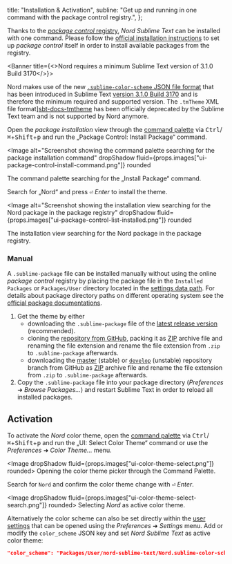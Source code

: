 <!--
Copyright (c) 2016-present Sven Greb <development@svengreb.de>
This source code is licensed under the MIT license found in the license file.
-->



  title: "Installation & Activation",
  subline: "Get up and running in one command with the package control registry.",
};

<ShrinkedWidth value={25}>

<SpaceBox mTop={4} mBottom={4}>
  <Plugin />
</SpaceBox>

</ShrinkedWidth>

<ShrinkedWidth value={80}>

<WIPNotice />

Thanks to the [_package control_ registry][pc-pkg-nord], _Nord Sublime Text_ can be installed with one command.
Please follow the [official installation instructions][pc-install] to set up _package control_ itself in order to install available packages from the registry.

<Banner title={<>Nord requires a minimum Sublime Text version of <Link href="https://www.sublimetext.com/blog/articles/sublime-text-3-point-1">3.1.0 Build 3170</Link></>}>

Nord makes use of the new [`.sublime-color-scheme` JSON file format][sbt-docs-color_schemes] that has been introduced in Sublime Text [version 3.1.0 Build 3170][sbt-blog-announce-v3.1] and is therefore the minimum required and supported version. The `.tmTheme` XML file format][sbt-docs-tmtheme] has been officially deprecated by the Sublime Text team and is not supported by Nord anymore.

</Banner>

Open the _package installation_ view through the [command palette][sbt-udocs-cmdp] via <Kbd>Ctrl</Kbd>/<Kbd>⌘</Kbd>+<Kbd>Shift</Kbd>+<Kbd>p</Kbd> and run the „Package Control: Install Package“ command.

<Image
  alt="Screenshot showing the command palette searching for the package installation command"
  dropShadow
  fluid={props.images["ui-package-control-install-command.png"]}
  rounded
>
  <span>
    The <Link href="http://docs.sublimetext.info/en/latest/extensibility/command_palette.html">command palette</Link> searching for the „Install Package“
    command.
  </span>
</Image>

Search for „Nord“ and press <Kbd>⏎</Kbd> _Enter_ to install the theme.

<Image
  alt="Screenshot showing the installation view searching for the Nord package in the package registry"
  dropShadow
  fluid={props.images["ui-package-control-list-installed.png"]}
  rounded
>
  <span>
    The installation view searching for the <Link href="https://packagecontrol.io/packages/Nord">Nord package in the package registry</Link>.
  </span>
</Image>

### Manual

A `.sublime-package` file can be installed manually without using the online _package control_ registry by placing the package file in the `Installed Packages` or `Packages/User` directory located in the [settings data path][sbt-docs-settings]. For details about package directory paths on different operating system see the [official package documentations][sbt-docs-pkgs].

1. Get the theme by either
   - downloading the `.sublime-package` file of the [latest release version][gh-rel-latest] (recommended).
   - cloning the [repository from GitHub][gh-repo], packing it as [ZIP][wiki-zip] archive file and renaming the file extension and rename the file extension from `.zip` to `.sublime-package` afterwards.
   - downloading the [master][gh-dl-master] (stable) or [`develop`][gh-dl-develop] (unstable) repository branch from GitHub as [ZIP][wiki-zip] archive file and rename the file extension from `.zip` to `.sublime-package` afterwards.
2. Copy the `.sublime-package` file into your package directory (_Preferences_ ➜ _Browse Packages…_) and restart Sublime Text in order to reload all installed packages.

## Activation

To activate the _Nord_ color theme, open the [command palette][sbt-udocs-cmdp] via <Kbd>Ctrl</Kbd>/<Kbd>⌘</Kbd>+<Kbd>Shift</Kbd>+<Kbd>p</Kbd> and run the „UI: Select Color Theme“ command or use the _Preferences_ ➜ _Color Theme…_ menu.

<Image dropShadow fluid={props.images["ui-color-theme-select.png"]} rounded>
  <span>
    Opening the color theme picker through the <Link href="http://docs.sublimetext.info/en/latest/extensibility/command_palette.html">Command Palette</Link>.
  </span>
</Image>

Search for `Nord` and confirm the color theme change with <Kbd>⏎</Kbd> _Enter_.

<Image dropShadow fluid={props.images["ui-color-theme-select-search.png"]} rounded>
  <span>
    Selecting <em>Nord</em> as active color theme.
  </span>
</Image>

Alternatively the color scheme can also be set directly within the [user settings][sbt-docs-settings] that can be opened using the _Preferences_ ➜ _Settings_ menu. Add or modify the `color_scheme` JSON key and set _Nord Sublime Text_ as active color theme:

```json
"color_scheme": "Packages/User/nord-sublime-text/Nord.sublime-color-scheme"
```

</ShrinkedWidth>

[gh-dl-develop]: https://github.com/nordtheme/sublime-text/archive/develop.zip
[gh-dl-master]: https://github.com/nordtheme/sublime-text/archive/master.zip
[gh-rel-latest]: https://github.com/nordtheme/sublime-text/releases/latest
[gh-repo]: https://github.com/nordtheme/sublime-text
[pc-install]: https://packagecontrol.io/installation
[pc-pkg-nord]: https://packagecontrol.io/packages/Nord
[sbt-blog-announce-v3.1]: https://www.sublimetext.com/blog/articles/sublime-text-3-point-1
[sbt-docs-color_schemes]: https://www.sublimetext.com/docs/3/color_schemes.html
[sbt-docs-pkgs]: https://www.sublimetext.com/docs/3/packages.html
[sbt-docs-settings]: https://www.sublimetext.com/docs/3/settings.html
[sbt-docs-tmtheme]: https://www.sublimetext.com/docs/3/color_schemes_tmtheme.html
[sbt-udocs-cmdp]: http://docs.sublimetext.info/en/latest/extensibility/command_palette.html
[wiki-zip]: https://en.wikipedia.org/wiki/Zip_(file_format)

